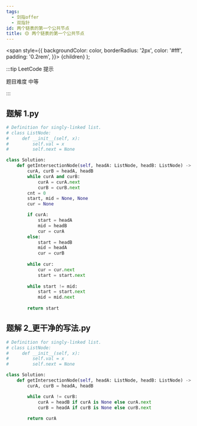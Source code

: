 ```yaml
---
tags:
  - 剑指offer
  - 双指针
id: 两个链表的第一个公共节点
title: 🟡 两个链表的第一个公共节点
---
```


  <span
    style={{
      backgroundColor: color,
      borderRadius: '2px',
      color: '#fff',
      padding: '0.2rem',
    }}>
    {children}
  </span>
);

:::tip LeetCode 提示

题目难度 <Highlight color="#ffc01e">中等</Highlight>

:::

## 题解 1.py

```py
# Definition for singly-linked list.
# class ListNode:
#     def __init__(self, x):
#         self.val = x
#         self.next = None

class Solution:
    def getIntersectionNode(self, headA: ListNode, headB: ListNode) -> ListNode:
        curA, curB = headA, headB
        while curA and curB:
            curA = curA.next
            curB = curB.next
        cnt = 0
        start, mid = None, None
        cur = None

        if curA:
            start = headA
            mid = headB
            cur = curA
        else:
            start = headB
            mid = headA
            cur = curB
        
        while cur:
            cur = cur.next
            start = start.next
        
        while start != mid:
            start = start.next
            mid = mid.next
        
        return start
```

## 题解 2_更干净的写法.py

```py
# Definition for singly-linked list.
# class ListNode:
#     def __init__(self, x):
#         self.val = x
#         self.next = None

class Solution:
    def getIntersectionNode(self, headA: ListNode, headB: ListNode) -> ListNode:
        curA, curB = headA, headB

        while curA != curB:
            curA = headB if curA is None else curA.next
            curB = headA if curB is None else curB.next
        
        return curA
```


